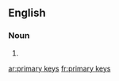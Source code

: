 
==English==

===Noun===
{{head|en}}

# {{plural of|primary key}}

[[ar:primary keys]]
[[fr:primary keys]]